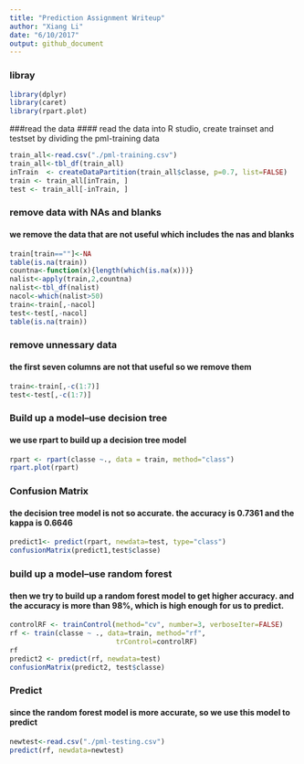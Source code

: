 ---
title: "Prediction Assignment Writeup"
author: "Xiang Li"
date: "6/10/2017"
output: github_document
---
### libray

```{r}
library(dplyr)
library(caret)
library(rpart.plot)
```

###read the data
#### read the data into R studio, create trainset and testset by dividing the pml-training data
```{r}
train_all<-read.csv("./pml-training.csv")
train_all<-tbl_df(train_all)
inTrain  <- createDataPartition(train_all$classe, p=0.7, list=FALSE)
train <- train_all[inTrain, ]
test <- train_all[-inTrain, ]
```
### remove data with NAs and blanks
#### we remove the data that are not useful which includes the nas and blanks
```{r}
train[train==""]<-NA
table(is.na(train))
countna<-function(x){length(which(is.na(x)))}
nalist<-apply(train,2,countna)
nalist<-tbl_df(nalist)
nacol<-which(nalist>50)
train<-train[,-nacol]
test<-test[,-nacol]
table(is.na(train))
```
### remove unnessary data
#### the first seven columns are not that useful so we remove them
```{r}
train<-train[,-c(1:7)]
test<-test[,-c(1:7)]
```
### Build up a model--use decision tree
#### we use rpart to build up a decision tree model
```{r}
rpart <- rpart(classe ~., data = train, method="class")
rpart.plot(rpart)
```
### Confusion Matrix
#### the decision tree model is not so accurate. the accuracy is 0.7361 and the kappa is 0.6646
```{r}
predict1<- predict(rpart, newdata=test, type="class")
confusionMatrix(predict1,test$classe)
```
### build up a model--use random forest
#### then we try to build up a random forest model to get higher accuracy. and the accuracy is more than 98%, which is high enough for us to predict. 
```{r}
controlRF <- trainControl(method="cv", number=3, verboseIter=FALSE)
rf <- train(classe ~ ., data=train, method="rf",
                          trControl=controlRF)
rf
predict2 <- predict(rf, newdata=test)
confusionMatrix(predict2, test$classe)
```
### Predict
#### since the random forest model is more accurate, so we use this model to predict
```{r}
newtest<-read.csv("./pml-testing.csv")
predict(rf, newdata=newtest)
```
